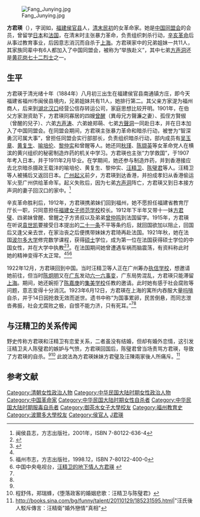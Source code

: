 [[File:Fang_Junying.jpg|thumb]]

'''方君瑛'''（{{bd|1884年||1923年||F}}），字润如，[[福建|福建]][[侯官县|侯官县]]人，[[清末|清末]][[民初|民初]]的女革命家。她是[[中国同盟会|中国同盟会]]的会员，曾留学[[日本|日本]]和[[法国|法国]]，在清末时主张暴力革命，负责组织刺杀行动，[[辛亥革命|辛亥革命]]后从事过教育事业，后因意志消沉而自杀于[[上海|上海]]。方君瑛家中的兄弟姐妹一共11人，其家族同辈中有6人都加入了中国同盟会，被称为“举族赴义”，其中七弟[[方声洞|方声洞]]还是[[黄花岗七十二烈士|黄花岗七十二烈士]]之一。

==生平==
方君瑛于清光绪十年（1884年）八月初三出生在福建侯官县南通镇方庄，即今天福建省福州市闽侯县境内，兄弟姐妹共有11人，她排行第二。其父亲方家湜为福州商人，后来到[[湖北|湖北]][[汉口|汉口]]经营公信存转运公司，家庭思想比较开明。1901年，在伯父方家澍资助下，方君瑛同寡居的四嫂[[曾醒|曾醒]]（異母兄方聲濂之妻）、孤侄方賢俶（曾醒的兒子）、六弟[[方声涛|方声涛]]、六弟媳郑萌、七弟[[方聲洞|方聲洞]]一同赴日本，并在日本加入了中国同盟会。在同盟会期间，方君瑛主张暴力革命和暗杀行动，被誉为“智深勇沉可属大事”，曾担任同盟会实行部部长，负责组织暗杀行动，部内成员有[[吴玉章|吴玉章]]、[[黄复生|黄复生]]、[[喻培伦|喻培伦]]、[[黎仲实|黎仲实]]和曾醒等人。她还同[[秋瑾|秋瑾]]、[[陈撷英|陈撷英]]等女革命党人在横滨的黄兴组织的秘密制造炸药的机关中学习。方君瑛也主张“力学救国”，于1907年考入日本{{link-ja|东京高等女子师范学校|東京女子高等師範学校}}，并于1911年2月毕业。在学期间，她还参与制造炸药，并到香港接应去北京暗杀摄政王载沣的喻培伦、黄复生、黎仲实、[[汪精卫|汪精卫]]、[[陈璧君|陈璧君]]等人。汪精卫等人被捕后又返回日本。[[第三次广州起义|广州起义]]前夕，方君瑛到达香港，并扮成孝妇从香港偷运军火至广州供给革命军。起义失败后，因为七弟[[方声洞|方声洞]]阵亡，方君瑛又到日本接方声洞的妻子回汉口的家中。<ref name="闽侯县志">闽侯县志，方志出版社，2001年，ISBN 7-80122-636-4</ref>

辛亥革命胜利后，1912年，方君瑛携弟妹们回到福州，她不愿担任福建省教育厅厅长一职，只同意担任[[福建女子师范学校|福建女子师范学校]]校长。1912年下半年又带十一妹[[方君璧|方君璧]]、四弟妹曾醒、曾醒之子方贤叔以及弟弟[[曾仲鸣|曾仲鸣]]到法国留学。1915年，方君瑛在听说[[袁世凯|袁世凯]]要接受日本提出的[[二十一条|二十一条]]不平等条约后，就回国欲加以阻止，回国后又逢父亲去世，在家治丧之后便携带妹妹方君琦再赴法国。1921年秋，她在法国[[波尔多大学|波尔多大学]]修完数学课程，获得[[硕士|硕士]]学位，成为第一位在法国获得硕士学位的中国女性，并在大学中执教<ref>{{cite web |title=方君瑛 |url=https://www.wangjingwei.org/zh/associates-cn/fang-junying/ |website=汪精卫网站 |accessdate=2018-09-28 |language=中文 |archive-url=https://web.archive.org/web/20180928083043/https://www.wangjingwei.org/zh/associates-cn/fang-junying/ |archive-date=2018-09-28 |dead-url=yes }}</ref><ref>{{cite book |author1=Sue Wiles |title=方君瑛 |date=1998 |publisher=M.E. Sharpe |isbn=0765618273, 9780765618276 |page=36 |accessdate=2018-09-28 |archiveurl=https://books.google.co.id/books?id=uwPWtJ5WSQMC&pg=PA36&lpg=PA36&dq=Fang+JunYing+Univer+Bordeaux&source=bl&ots=a8ED6SheCp&sig=p4oCQM8Cr53jsNrWAaRHl_4mu_w&hl=en&sa=X&redir_esc=y#v=onepage&q=Fang%20JunYing%20Univer%20Bordeaux&f=false |language=en}}</ref>。在法国期间她曾遭遇车祸而脑震荡，有资料称此时她的精神变得不太正常。<ref name="闽侯县志"/><ref name="福州市志">福州市志，方志出版社，1998.12，ISBN 7-80122-400-0</ref><ref name="汪精卫的地下情人方君瑛">中国中央电视台，[http://space.tv.cctv.com/video/VIDE1240302911833387 汪精卫的地下情人方君瑛] {{Wayback|url=http://space.tv.cctv.com/video/VIDE1240302911833387 |date=20090708040434 }}</ref>

1922年12月，方君瑛回到中国。当时汪精卫等人正在广州筹办[[广州市执信中学|执信学校]]，想邀请她前往，但当时[[陈炯明|陈炯明]]又在[[广东|广东]]发动[[六一六事变|六一六事变]]，广东局势混乱，方君瑛只能滞留[[上海|上海]]。期间，她还婉拒了[[陈嘉庚|陈嘉庚]]的[[集美学校|集美学校]]任教的邀请。此时她有感于社会腐败等问题，意志变得十分消沉。1923年6月12日，方君瑛在上海的寓所内吞服大量[[吗啡|吗啡]]自杀，并于14日因抢救无效而逝世。遗书中称“为国事累卵，民苦倒悬，而同志泄沓弗振，社会尤腐败之极，自恨不能力济，只有死耳。”<ref name="闽侯县志"/><ref name="福州市志"/>

==与汪精卫的关系传闻==
野史传称方君瑛和汪精卫有恋爱关系，二者虽没有结婚，但却有婚外恋情，这引发汪精卫夫人陈璧君的嫉妒与气愤，方君瑛回国后，陈璧君曾当场责骂方君瑛，导致了方君瑛的自杀。<ref name="汪精卫的地下情人方君瑛"/><ref name="《堕落政客的婚姻悲歌：汪精卫与陈璧君》">程舒伟，郑瑞蜂，《堕落政客的婚姻悲歌：汪精卫与陈璧君》</ref>
此說法為方君瑛妹妹方君璧及汪陳兩家後人所痛斥。<ref>http://books.sina.com/bg/funny/talent/20110129/185231595.html|"汪氏後人駁斥傳言：汪精衛"婚外戀情"真相{{Dead link|date=2018年6月 |bot=InternetArchiveBot |fix-attempted=no }}"</ref>

==参考文献==
<div class="references-small">
<references />
</div>

{{DEFAULTSORT:F}}
[[Category:清朝女性政治人物|Category:清朝女性政治人物]]
[[Category:中华民国大陆时期女性政治人物|Category:中华民国大陆时期女性政治人物]]
[[Category:中国革命家|Category:中国革命家]]
[[Category:中华民国大陆时期女性自杀者|Category:中华民国大陆时期女性自杀者]]
[[Category:中华民国大陆时期服毒自杀者|Category:中华民国大陆时期服毒自杀者]]
[[Category:御茶水女子大學校友|Category:御茶水女子大學校友]]
[[Category:福州教育史|Category:福州教育史]]
[[Category:波爾多大學校友|Category:波爾多大學校友]]
[[Category:侯官人|Category:侯官人]]
[[Category:方姓|J君瑛]]